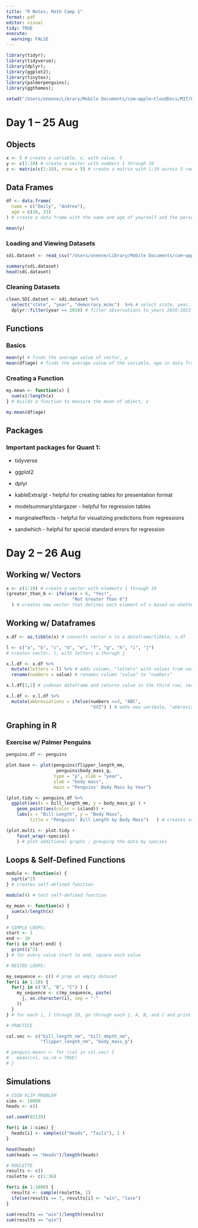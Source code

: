 ```yaml
---
title: "R Notes; Math Camp 1"
format: pdf
editor: visual
tidy: TRUE
execute: 
  warning: FALSE
---
```


```r

library(tidyr);
library(tidyverse);
library(dplyr);
library(ggplot2);
library(tinytex);
library(palmerpenguins);
library(ggthemes);

setwd("/Users/oneone/Library/Mobile Documents/com~apple~CloudDocs/MIT/Fall 2025/Math Camp 1/Math Camp 1/Notes")
```

# Day 1 – 25 Aug 

## Objects

```r

x <- 5 # create a variable, x, with value, 5
y <- c(1:10) # create a vector with numbers 1 through 10
z <- matrix(c(1:10), nrow = 5) # create a matrix with 1:10 across 5 rows
```

## Data Frames

```r

df <- data.frame(
  name = c("Emily", "Andrea"),
  age = c(26, 33)
) # create a data frame with the name and age of yourself and the person to your right

mean(y)
```

### Loading and Viewing Datasets

```r

sdi.dataset <- read_csv("/Users/oneone/Library/Mobile Documents/com~apple~CloudDocs/MIT/Fall 2025/Math Camp 1/Math Camp 1/Datasets/SDI_2.0.csv")

summary(sdi.dataset)
head(sdi.dataset)

```

### Cleaning Datasets

```r

clean.SDI.datset <- sdi.dataset %>%
  select("state", "year", "democracy_mcmc")  %>% # select state, year, and democracy_mcmc variables
  dplyr::filter(year >= 2010) # filter observations to years 2010-2023
```

## Functions

### Basics

```r

mean(y) # finds the average value of vector, y
mean(df$age) # finds the average value of the variable, age in data frame, df
```

### Creating a Function

```r

my.mean <- function(x) {
  sum(x)/length(x)
} # builds a function to measure the mean of object, x

my.mean(df$age)
```

## Packages

### Important packages for Quant 1:

-   tidyverse

-   ggplot2

-   dplyr

-   kableExtra/gt - helpful for creating tables for presentation format

-   modelsummary/stargazer - helpful for regression tables

-   marginaleeffects - helpful for visualizing predictions from regressions

-   sandwhich - helpful for special standard errors for regression

# Day 2 – 26 Aug

## Working w/ Vectors

```r

x <- c(1:10) # create a vector with elements 1 through 10
(greater_than_6 <- ifelse(x > 6, "Yes!", 
                         "Not Greater Than 6")
  ) # creates new vector that defines each element of x based on whether they're greater than 6 or not

```

## Working w/ Dataframes

```r

x.df <- as.tibble(x) # converts vector x to a dataframe/tibble, x.df

l <- c("a", "b", "c", "d", "e", "f", "g", "h", "i", "j")
# creates vector, l, with letters a thorugh j

x.l.df <- x.df %>%
  mutate(letters = l) %>% # adds column, "letters" with values from vector, l
  rename(numbers = value) # renames column "value" to "numbers"

x.l.df[3,2] # indexes dataframe and returns value in the third row, second column

x.l.df <- x.l.df %>% 
  mutate(abbreviations = ifelse(numbers >=3, "ABC", 
                                "XYZ") ) # adds new varibale, "abbreviations", where every value greater than or equal to 3 is "ABC", and all others are "ABC"

```

## Graphing in R

### Exercise w/ Palmer Penguins

```r

penguins.df <- penguins

plot.base <- plot(penguins$flipper_length_mm,
                   penguins$body_mass_g,
                  type = "p", xlab = "year", 
                  ylab = "body mass", 
                  main = "Penguins' Body Mass by Year") 
```

```r

(plot.tidy <- penguins.df %>%
  ggplot(aes(x = bill_length_mm, y = body_mass_g) ) +
    geom_point(aes(color = island)) +
    labs(x = "Bill Length", y = "Body Mass", 
         title = "Penguins' Bill Length by Body Mass")   ) # creates scatter plot where x is bill length, y is body mass, and color is island

(plot.multi <- plot.tidy +
    facet_wrap(~species)
    ) # plot additional graphs ; grouping the data by species
```

## Loops & Self-Defined Functions

```r
 
module <- function(x) {
  sqrt(x^2)
} # creates self-defined function

module(4) # test self-defined function

my_mean <- function(x) {
  sum(x)/length(x)
}

# SIMPLE LOOPS:
start <- 1
end <- 10
for(i in start:end) {
  print(i^2)
} # for every value start to end, square each value

# NESTED LOOPS:

my_sequence <- c() # prep an empty dataset
for(i in 1:10) {
  for(j in c("A", "B", "C") ) {
    my_sequence <- c(my_sequence, paste(
      j, as.character(i), sep = "-"
    ))
  }
} # for each i, 1 through 10, go through each j, A, B, and C and print the outputs as "i-j" in my_sequence

# PRACTICE

col.vec <- c("bill_length_nm", "bill_depth_nm",
             "flipper_length_nm", "body_mass_g")

# penguin.means <- for (col in col.vec) {
#   mean(col, na.rm = TRUE)
# }

```

## Simulations

```r

# COIN FLIP PROBLEM
sims <- 10000
heads <- c()

set.seed(02139)

for(i in 1:sims) {
  heads[i] <- sample(c("Heads", "Tails"), 1 )
}

head(heads)
sum(heads == "Heads")/length(heads) 

# ROULETTE
results <- c()
roulette <- c(1:36)

for(i in 1:1000) {
  results <- sample(roulette, 1)
  ifelse(results == 7, results[i] <- "win", "lose")
}

sum(results == "win")/length(results)
sum(results == "win")
```
